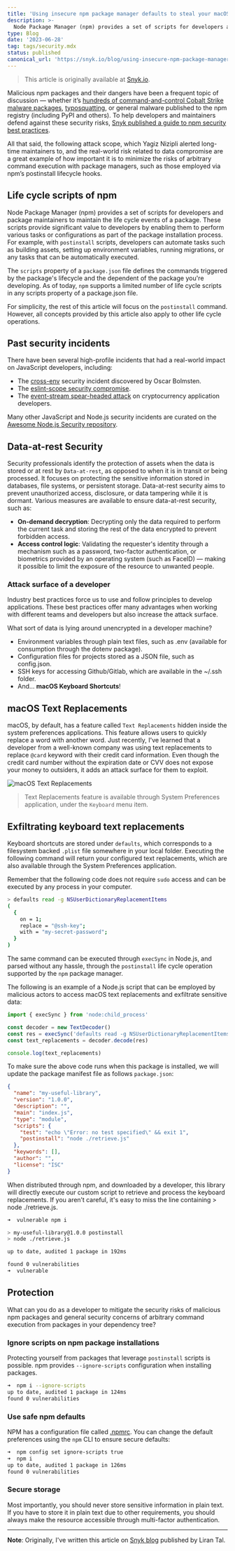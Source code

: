 ```yaml
---
title: 'Using insecure npm package manager defaults to steal your macOS keyboard shortcuts'
description: >-
  Node Package Manager (npm) provides a set of scripts for developers and package maintainers to maintain the life cycle events of a package.
type: Blog
date: '2023-06-28'
tag: tags/security.mdx
status: published
canonical_url: 'https://snyk.io/blog/using-insecure-npm-package-manager-defaults/'
---
```


> This article is originally available at [Snyk.io][snyk-blog].

Malicious npm packages and their dangers have been a frequent topic of discussion — whether
it’s [hundreds of command-and-control Cobalt Strike malware packages][cobalt-strike],
[typosquatting][typosquatting], or general malware published to the npm registry
(including PyPI and others). To help developers and maintainers defend against these security
risks, [Snyk published a guide to npm security best practices][snyk-best-practices].

All that said, the following attack scope, which Yagiz Nizipli alerted long-time maintainers to,
and the real-world risk related to data compromise are a great example of how important it is to
minimize the risks of arbitrary command execution with package managers, such as those employed
via npm’s postinstall lifecycle hooks.

## Life cycle scripts of npm

Node Package Manager (npm) provides a set of scripts for developers and package maintainers to
maintain the life cycle events of a package. These scripts provide significant value to
developers by enabling them to perform various tasks or configurations as part of the package
installation process. For example, with `postinstall` scripts, developers can automate tasks such
as building assets, setting up environment variables, running migrations, or any tasks that can
be automatically executed.

The `scripts` property of a `package.json` file defines the commands triggered by the package's
lifecycle and the dependent of the package you're developing. As of today, `npm` supports
a limited number of life cycle scripts in any scripts property of a package.json file.

For simplicity, the rest of this article will focus on the `postinstall` command. However, all concepts provided by this article also apply to other life cycle operations.

## Past security incidents

There have been several high-profile incidents that had a real-world impact on JavaScript developers, including:

- The [cross-env](https://iamakulov.com/notes/npm-malicious-packages/) security incident discovered by Oscar Bolmsten.
- The [eslint-scope security compromise](https://eslint.org/blog/2018/07/postmortem-for-malicious-package-publishes/).
- The [event-stream spear-headed attack](https://snyk.io/blog/a-post-mortem-of-the-malicious-event-stream-backdoor/) on cryptocurrency application developers.

Many other JavaScript and Node.js security incidents are curated on the
[Awesome Node.js Security repository][awesome-nodejs-security].

## Data-at-rest Security

Security professionals identify the protection of assets when the data is stored or at rest by
`Data-at-rest`, as opposed to when it is in transit or being processed. It focuses on protecting
the sensitive information stored in databases, file systems, or persistent storage. Data-at-rest
security aims to prevent unauthorized access, disclosure, or data tampering while it is dormant.
Various measures are available to ensure data-at-rest security, such as:

- **On-demand decryption**: Decrypting only the data required to perform the current task and storing the rest of the data encrypted to prevent forbidden access.
- **Access control logic**: Validating the requester's identity through a mechanism such as a password, two-factor authentication, or biometrics provided by an operating system (such as FaceID) — making it possible to limit the exposure of the resource to unwanted people.

### Attack surface of a developer

Industry best practices force us to use and follow principles to develop applications. These best practices offer many advantages when working with different teams and developers but also increase the attack surface.

What sort of data is lying around unencrypted in a developer machine?

- Environment variables through plain text files, such as .env (available for consumption through the dotenv package).
- Configuration files for projects stored as a JSON file, such as config.json.
- SSH keys for accessing Github/Gitlab, which are available in the ~/.ssh folder.
- And... **macOS Keyboard Shortcuts**!

## macOS Text Replacements

macOS, by default, has a feature called `Text Replacements` hidden inside the system preferences
applications. This feature allows users to quickly replace a word with another word. Just
recently, I've learned that a developer from a well-known company was using text replacements
to replace `@card` keyword with their credit card information. Even though the credit card number
without the expiration date or CVV does not expose your money to outsiders, it adds an attack
surface for them to exploit.

![macOS Text Replacements](/content/macos-text-replacements.png)

> Text Replacements feature is available through System Preferences application, under the `Keyboard` menu item. 

## Exfiltrating keyboard text replacements 

Keyboard shortcuts are stored under `defaults`, which corresponds to a filesystem backed `.plist`
file somewhere in your local folder. Executing the following command will return your configured
text replacements, which are also available through the System Preferences application.

Remember that the following code does not require `sudo` access and can be executed by any
process in your computer.

```bash title="Reading text replacements"
> defaults read -g NSUserDictionaryReplacementItems
(
  {
    on = 1;
    replace = "@ssh-key";
    with = "my-secret-password";
  }
)
```

The same command can be executed through `execSync` in Node.js, and parsed without any hassle,
through the `postinstall` life cycle operation supported by the `npm` package manager.

The following is an example of a Node.js script that can be employed by malicious actors to
access macOS text replacements and exfiltrate sensitive data:

```js title="Retrieve text replacements"
import { execSync } from 'node:child_process'

const decoder = new TextDecoder()
const res = execSync('defaults read -g NSUserDictionaryReplacementItems')
const text_replacements = decoder.decode(res)

console.log(text_replacements)
```

To make sure the above code runs when this package is installed, we will update the package
manifest file as follows `package.json`:

```json title="Exploiting the postinstall command"
{
  "name": "my-useful-library",
  "version": "1.0.0",
  "description": "",
  "main": "index.js",
  "type": "module",
  "scripts": {
    "test": "echo \"Error: no test specified\" && exit 1",
    "postinstall": "node ./retrieve.js"
  },
  "keywords": [],
  "author": "",
  "license": "ISC"
}
```

When distributed through npm, and downloaded by a developer, this library will directly execute
our custom script to retrieve and process the keyboard replacements. If you aren’t careful,
it's easy to miss the line containing > node ./retrieve.js.

```bash title="NPM install flow"
➜  vulnerable npm i

> my-useful-library@1.0.0 postinstall
> node ./retrieve.js

up to date, audited 1 package in 192ms

found 0 vulnerabilities
➜  vulnerable
```

## Protection

What can you do as a developer to mitigate the security risks of malicious npm packages and
general security concerns of arbitrary command execution from packages in your dependency tree?

### Ignore scripts on npm package installations

Protecting yourself from packages that leverage `postinstall` scripts is possible. npm
provides `--ignore-scripts` configuration when installing packages.

```bash title="Ignore all scripts"
➜  npm i --ignore-scripts
up to date, audited 1 package in 124ms
found 0 vulnerabilities
```

### Use safe npm defaults

NPM has a configuration file called [.npmrc](npmrc-documentation). You can change the default
preferences using the `npm` CLI to ensure secure defaults:

```bash title="Ignore all scripts by default"
➜  npm config set ignore-scripts true
➜  npm i
up to date, audited 1 package in 126ms
found 0 vulnerabilities
```

### Secure storage

Most importantly, you should never store sensitive information in plain text. If you have to
store it in plain text due to other requirements, you should always make the resource
accessible through multi-factor authentication.

---

**Note**: Originally, I've written this article on [Snyk blog][snyk-blog] published by Liran Tal.

[awesome-nodejs-security]: https://github.com/lirantal/awesome-nodejs-security
[cobalt-strike]: https://snyk.io/blog/snyk-200-malicious-npm-packages-cobalt-strike-dependency-confusion-attacks/
[typosquatting]: https://snyk.io/blog/typosquatting-attacks/
[snyk-best-practices]: https://snyk.io/blog/ten-npm-security-best-practices/
[npm-scripts-documentation]: https://docs.npmjs.com/cli/v9/using-npm/scripts
[npmrc-documentation]: https://docs.npmjs.com/cli/v9/configuring-npm/npmrc
[snyk-blog]: https://snyk.io/blog/using-insecure-npm-package-manager-defaults/
